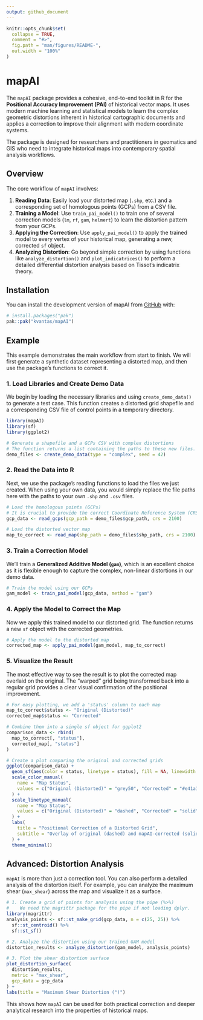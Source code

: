 ```yaml
---
output: github_document
---
```


<!-- README.md is generated from README.Rmd. Please edit that file -->

```r
knitr::opts_chunk$set(
  collapse = TRUE,
  comment = "#>",
  fig.path = "man/figures/README-",
  out.width = "100%"
)
```

# mapAI

<!-- badges: start -->
<!-- badges: end -->

The `mapAI` package provides a cohesive, end-to-end toolkit in R for the **Positional Accuracy Improvement (PAI)** of historical vector maps. It uses modern machine learning and statistical models to learn the complex geometric distortions inherent in historical cartographic documents and applies a correction to improve their alignment with modern coordinate systems.

The package is designed for researchers and practitioners in geomatics and GIS who need to integrate historical maps into contemporary spatial analysis workflows.

## Overview

The core workflow of `mapAI` involves:

1.  **Reading Data**: Easily load your distorted map (`.shp`, etc.) and a corresponding set of homologous points (GCPs) from a CSV file.
2.  **Training a Model**: Use `train_pai_model()` to train one of several correction models (`lm`, `rf`, `gam`, `helmert`) to learn the distortion pattern from your GCPs.
3.  **Applying the Correction**: Use `apply_pai_model()` to apply the trained model to every vertex of your historical map, generating a new, corrected `sf` object.
4.  **Analyzing Distortion**: Go beyond simple correction by using functions like `analyze_distortion()` and `plot_indicatrices()` to perform a detailed differential distortion analysis based on Tissot's indicatrix theory.


## Installation

You can install the development version of mapAI from [GitHub](https://github.com/) with:

``` r
# install.packages("pak")
pak::pak("kvantas/mapAI")
```

## Example

This example demonstrates the main workflow from start to finish. We will first generate a synthetic dataset representing a distorted map, and then use the package's functions to correct it.

### 1. Load Libraries and Create Demo Data

We begin by loading the necessary libraries and using `create_demo_data()` to generate a test case. This function creates a distorted grid shapefile and a corresponding CSV file of control points in a temporary directory.

```r
library(mapAI)
library(sf)
library(ggplot2)

# Generate a shapefile and a GCPs CSV with complex distortions
# The function returns a list containing the paths to these new files.
demo_files <- create_demo_data(type = "complex", seed = 42)
```

### 2. Read the Data into R

Next, we use the package's reading functions to load the files we just created. When using your own data, you would simply replace the file paths here with the paths to your own `.shp` and `.csv` files.

```r
# Load the homologous points (GCPs)
# It is crucial to provide the correct Coordinate Reference System (CRS).
gcp_data <- read_gcps(gcp_path = demo_files$gcp_path, crs = 2100)

# Load the distorted vector map
map_to_correct <- read_map(shp_path = demo_files$shp_path, crs = 2100)
```

### 3. Train a Correction Model

We'll train a **Generalized Additive Model (`gam`)**, which is an excellent choice as it is flexible enough to capture the complex, non-linear distortions in our demo data.

```r
# Train the model using our GCPs
gam_model <- train_pai_model(gcp_data, method = "gam")
```

### 4. Apply the Model to Correct the Map

Now we apply this trained model to our distorted grid. The function returns a new `sf` object with the corrected geometries.

```r
# Apply the model to the distorted map
corrected_map <- apply_pai_model(gam_model, map_to_correct)
```

### 5. Visualize the Result

The most effective way to see the result is to plot the corrected map overlaid on the original. The "warped" grid being transformed back into a regular grid provides a clear visual confirmation of the positional improvement.

```r
# For easy plotting, we add a 'status' column to each map
map_to_correct$status <- "Original (Distorted)"
corrected_map$status <- "Corrected"

# Combine them into a single sf object for ggplot2
comparison_data <- rbind(
  map_to_correct[, "status"],
  corrected_map[, "status"]
)

# Create a plot comparing the original and corrected grids
ggplot(comparison_data) +
  geom_sf(aes(color = status, linetype = status), fill = NA, linewidth = 0.7) +
  scale_color_manual(
    name = "Map Status",
    values = c("Original (Distorted)" = "grey50", "Corrected" = "#e41a1c")
  ) +
  scale_linetype_manual(
    name = "Map Status",
    values = c("Original (Distorted)" = "dashed", "Corrected" = "solid")
  ) +
  labs(
    title = "Positional Correction of a Distorted Grid",
    subtitle = "Overlay of original (dashed) and mapAI-corrected (solid) geometries"
  ) +
  theme_minimal()
```

## Advanced: Distortion Analysis

`mapAI` is more than just a correction tool. You can also perform a detailed analysis of the distortion itself. For example, you can analyze the maximum shear (`max_shear`) across the map and visualize it as a surface.

```r
# 1. Create a grid of points for analysis using the pipe (%>%)
#    We need the magrittr package for the pipe if not loading dplyr.
library(magrittr)
analysis_points <- sf::st_make_grid(gcp_data, n = c(25, 25)) %>%
  sf::st_centroid() %>%
  sf::st_sf()

# 2. Analyze the distortion using our trained GAM model
distortion_results <- analyze_distortion(gam_model, analysis_points)

# 3. Plot the shear distortion surface
plot_distortion_surface(
  distortion_results,
  metric = "max_shear",
  gcp_data = gcp_data
) +
labs(title = "Maximum Shear Distortion (°)")
```
This shows how `mapAI` can be used for both practical correction and deeper analytical research into the properties of historical maps.
